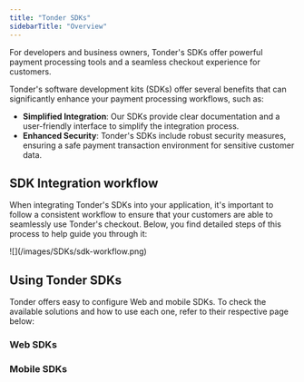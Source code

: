 ```yaml
---
title: "Tonder SDKs"
sidebarTitle: "Overview"
---
```


For developers and business owners, Tonder's SDKs offer powerful payment processing tools and a seamless checkout experience for customers.

Tonder's software development kits (SDKs) offer several benefits that can significantly enhance your payment processing workflows, such as:

- **Simplified Integration**: Our SDKs provide clear documentation and a user-friendly interface to simplify the integration process.
- **Enhanced Security**: Tonder's SDKs include robust security measures, ensuring a safe payment transaction environment for sensitive customer data.

## SDK Integration workflow

When integrating Tonder's SDKs into your application, it's important to follow a consistent workflow to ensure that your customers are able to seamlessly use Tonder's checkout. Below, you find detailed steps of this process to help guide you through it:

<Frame>![](/images/SDKs/sdk-workflow.png) </Frame>

## Using Tonder SDKs

Tonder offers easy to configure Web and mobile SDKs. To check the available solutions and how to use each one, refer to their respective page below:

### Web SDKs

<CardGroup cols={1}>
  <Card title="JS SDK" icon="js" href="./web/js-sdk"/>
</CardGroup>
  
### Mobile SDKs

<CardGroup cols={2}>
  <Card title="Ionic SDK Lite" icon="mobile" href="./mobile/ionic-sdk-lite"/>
  <Card title="Ionic SDK Full" icon="mobile" href="./mobile/ionic-sdk-full"/>
</CardGroup>
